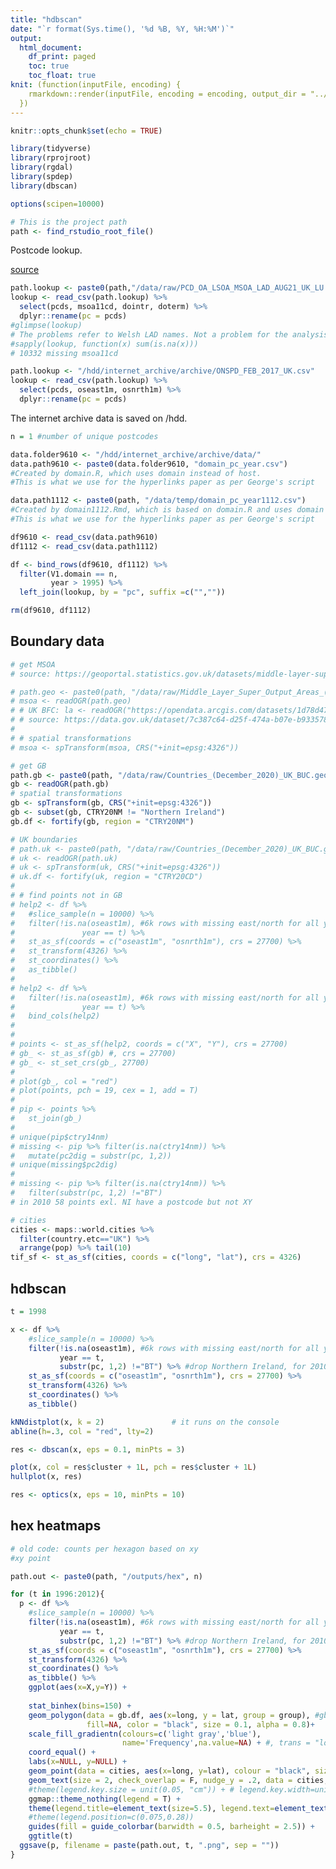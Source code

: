 ```yaml
---
title: "hdbscan"
date: "`r format(Sys.time(), '%d %B, %Y, %H:%M')`"
output: 
  html_document:
    df_print: paged
    toc: true
    toc_float: true
knit: (function(inputFile, encoding) {
    rmarkdown::render(inputFile, encoding = encoding, output_dir = "../output")
  })
---
```


```r
knitr::opts_chunk$set(echo = TRUE)

library(tidyverse)
library(rprojroot)
library(rgdal)
library(spdep)
library(dbscan)

options(scipen=10000)

# This is the project path
path <- find_rstudio_root_file()
```

Postcode lookup.

[source](https://geoportal.statistics.gov.uk/datasets/postcode-to-output-area-to-lower-layer-super-output-area-to-middle-layer-super-output-area-to-local-authority-district-august-2021-lookup-in-the-uk/about)

```r
path.lookup <- paste0(path,"/data/raw/PCD_OA_LSOA_MSOA_LAD_AUG21_UK_LU.csv")
lookup <- read_csv(path.lookup) %>% 
  select(pcds, msoa11cd, dointr, doterm) %>% 
  dplyr::rename(pc = pcds)
#glimpse(lookup)
# The problems refer to Welsh LAD names. Not a problem for the analysis.
#sapply(lookup, function(x) sum(is.na(x)))
# 10332 missing msoa11cd

path.lookup <- "/hdd/internet_archive/archive/ONSPD_FEB_2017_UK.csv"
lookup <- read_csv(path.lookup) %>% 
  select(pcds, oseast1m, osnrth1m) %>% 
  dplyr::rename(pc = pcds)

```

The internet archive data is saved on /hdd.

```r
n = 1 #number of unique postcodes 

data.folder9610 <- "/hdd/internet_archive/archive/data/"
data.path9610 <- paste0(data.folder9610, "domain_pc_year.csv")
#Created by domain.R, which uses domain instead of host.
#This is what we use for the hyperlinks paper as per George's script

data.path1112 <- paste0(path, "/data/temp/domain_pc_year1112.csv")
#Created by domain1112.Rmd, which is based on domain.R and uses domain instead of host.
#This is what we use for the hyperlinks paper as per George's script

df9610 <- read_csv(data.path9610) 
df1112 <- read_csv(data.path1112)

df <- bind_rows(df9610, df1112) %>% 
  filter(V1.domain == n,
         year > 1995) %>% 
  left_join(lookup, by = "pc", suffix =c("","")) 

rm(df9610, df1112)
```

## Boundary data

```r
# get MSOA 
# source: https://geoportal.statistics.gov.uk/datasets/middle-layer-super-output-areas-december-2011-boundaries-generalised-clipped-bgc-ew-v3/explore?location=52.849644%2C-2.489527%2C7.08

# path.geo <- paste0(path, "/data/raw/Middle_Layer_Super_Output_Areas_(December_2011)_Boundaries_Generalised_Clipped_(BGC)_EW_V3.geojson")
# msoa <- readOGR(path.geo)
# # UK BFC: la <- readOGR("https://opendata.arcgis.com/datasets/1d78d47c87df4212b79fe2323aae8e08_0.geojson") 
# # source: https://data.gov.uk/dataset/7c387c64-d25f-474a-b07e-b933578caea2/local-authority-districts-april-2019-boundaries-uk-bfe
# 
# # spatial transformations
# msoa <- spTransform(msoa, CRS("+init=epsg:4326"))

# get GB
path.gb <- paste0(path, "/data/raw/Countries_(December_2020)_UK_BUC.geojson")
gb <- readOGR(path.gb) 
# spatial transformations
gb <- spTransform(gb, CRS("+init=epsg:4326"))
gb <- subset(gb, CTRY20NM != "Northern Ireland")
gb.df <- fortify(gb, region = "CTRY20NM")

# UK boundaries
# path.uk <- paste0(path, "/data/raw/Countries_(December_2020)_UK_BUC.geojson")
# uk <- readOGR(path.uk)
# uk <- spTransform(uk, CRS("+init=epsg:4326"))
# uk.df <- fortify(uk, region = "CTRY20CD")
# 
# # find points not in GB
# help2 <- df %>% 
#   #slice_sample(n = 10000) %>% 
#   filter(!is.na(oseast1m), #6k rows with missing east/north for all years
#               year == t) %>%
#   st_as_sf(coords = c("oseast1m", "osnrth1m"), crs = 27700) %>%
#   st_transform(4326) %>%
#   st_coordinates() %>%
#   as_tibble() 
# 
# help2 <- df %>% 
#   filter(!is.na(oseast1m), #6k rows with missing east/north for all years
#               year == t) %>%
#   bind_cols(help2)
# 
# 
# points <- st_as_sf(help2, coords = c("X", "Y"), crs = 27700)
# gb_ <- st_as_sf(gb) #, crs = 27700)
# gb_ <- st_set_crs(gb_, 27700)
# 
# plot(gb_, col = "red")
# plot(points, pch = 19, cex = 1, add = T)
# 
# pip <- points %>%
#   st_join(gb_)
# 
# unique(pip$ctry14nm)
# missing <- pip %>% filter(is.na(ctry14nm)) %>% 
#   mutate(pc2dig = substr(pc, 1,2)) 
# unique(missing$pc2dig)
# 
# missing <- pip %>% filter(is.na(ctry14nm)) %>% 
#   filter(substr(pc, 1,2) !="BT")
# in 2010 58 points exl. NI have a postcode but not XY

# cities
cities <- maps::world.cities %>% 
  filter(country.etc=="UK") %>% 
  arrange(pop) %>% tail(10) 
tif_sf <- st_as_sf(cities, coords = c("long", "lat"), crs = 4326)

```

## hdbscan

```r
t = 1998

x <- df %>%
    #slice_sample(n = 10000) %>% 
    filter(!is.na(oseast1m), #6k rows with missing east/north for all years
           year == t,
           substr(pc, 1,2) !="BT") %>% #drop Northern Ireland, for 2010 c. 4k obs.
    st_as_sf(coords = c("oseast1m", "osnrth1m"), crs = 27700) %>%
    st_transform(4326) %>%
    st_coordinates() %>%
    as_tibble()

kNNdistplot(x, k = 2)               # it runs on the console
abline(h=.3, col = "red", lty=2)

res <- dbscan(x, eps = 0.1, minPts = 3)

plot(x, col = res$cluster + 1L, pch = res$cluster + 1L)
hullplot(x, res)

res <- optics(x, eps = 10, minPts = 10)
```

## hex heatmaps

```r
# old code: counts per hexagon based on xy
#xy point

path.out <- paste0(path, "/outputs/hex", n)

for (t in 1996:2012){
  p <- df %>%
    #slice_sample(n = 10000) %>% 
    filter(!is.na(oseast1m), #6k rows with missing east/north for all years
           year == t,
           substr(pc, 1,2) !="BT") %>% #drop Northern Ireland, for 2010 c. 4k obs.
    st_as_sf(coords = c("oseast1m", "osnrth1m"), crs = 27700) %>%
    st_transform(4326) %>%
    st_coordinates() %>%
    as_tibble() %>% 
    ggplot(aes(x=X,y=Y)) +
    
    stat_binhex(bins=150) + 
    geom_polygon(data = gb.df, aes(x=long, y = lat, group = group), #gb.df
                 fill=NA, color = "black", size = 0.1, alpha = 0.8)+
    scale_fill_gradientn(colours=c('light gray','blue'),
                         name='Frequency',na.value=NA) + #, trans = "log10") +
    coord_equal() +
    labs(x=NULL, y=NULL) +
    geom_point(data = cities, aes(x=long, y=lat), colour = "black", size = .1) + 
    geom_text(size = 2, check_overlap = F, nudge_y = .2, data = cities, aes(x=long, y=lat, label = name)) +
    #theme(legend.key.size = unit(0.05, "cm")) + # legend.key.width=unit(1, "cm"), 
    ggmap::theme_nothing(legend = T) +
    theme(legend.title=element_text(size=5.5), legend.text=element_text(size=4)) +
    #theme(legend.position=c(0.075,0.28))
    guides(fill = guide_colorbar(barwidth = 0.5, barheight = 2.5)) +
    ggtitle(t)
  ggsave(p, filename = paste(path.out, t, ".png", sep = ""))
}
```


